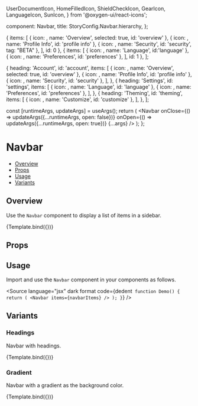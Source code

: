   UserDocumentIcon,
  HomeFilledIcon,
  ShieldCheckIcon,
  GearIcon,
  LanguageIcon,
  SunIcon,
} from '@oxygen-ui/react-icons';

  component: Navbar,
  title: StoryConfig.Navbar.hierarchy,
};

<Meta title={meta.title} component={meta.component} />

  {
    items: [
      {
        icon: <HomeFilledIcon />,
        name: 'Overview',
        selected: true,
        id: 'overview'
      },
      {
        icon: <UserDocumentIcon />,
        name: 'Profile Info',
        id: 'profile info'
      },
      {
        icon: <ShieldCheckIcon />,
        name: 'Security',
        id: 'security',
        tag: "BETA"
      },
    ],
    id: 0
  },
  {
    items: [
      {
        icon: <LanguageIcon />,
        name: 'Language',
        id:'language'
      },
      {
        icon: <GearIcon />,
        name: 'Preferences',
        id: 'preferences'
      },
    ],
    id: 1
  },
];

  {
    heading: 'Account',
    id: 'account',
    items: [
      {
        icon: <HomeFilledIcon />,
        name: 'Overview',
        selected: true,
        id: 'overview'
      },
      {
        icon: <UserDocumentIcon />,
        name: 'Profile Info',
        id: 'profile info'
      },
      {
        icon: <ShieldCheckIcon />,
        name: 'Security',
        id: 'security'
      },
    ],
  },
  {
    heading: 'Settings',
    id: 'settings',
    items: [
      {
        icon: <LanguageIcon />,
        name: 'Language',
        id: 'language'
      },
      {
        icon: <GearIcon />,
        name: 'Preferences',
        id: 'preferences'
      },
    ],
  },
  {
    heading: 'Theming',
    id: 'theming',
    items: [
      {
        icon: <SunIcon />,
        name: 'Customize',
        id: 'customize'
      },
    ],
  },
];

  const [runtimeArgs, updateArgs] = useArgs();
  return (
    <Navbar
      onClose={() => updateArgs({...runtimeArgs, open: false})}
      onOpen={() => updateArgs({...runtimeArgs, open: true})}
      {...args}
    />
  );
};

# Navbar

- [Overview](#overview)
- [Props](#props)
- [Usage](#usage)
- [Variants](#variants)

## Overview

Use the `Navbar` component to display a list of items in a sidebar.

<Canvas>
  <Story
    name="Overview"
    parameters={{
      docs: {inlineStories: false, iframeHeight: 476},
    }}
    args={{items: navbarItems}}
  >
    {Template.bind({})}
  </Story>
</Canvas>

## Props

<ArgsTable story="Overview" />

## Usage

Import and use the `Navbar` component in your components as follows.

<Source
  language="jsx"
  dark
  format
  code={dedent`
function Demo() {
  return (
    <Navbar items={navbarItems} />
  );
}`}
/>

## Variants

### Headings

Navbar with headings.

<Canvas>
  <Story
    name="Headings"
    args={{items: navbarItemsHeading, open: true}}
    parameters={{
      docs: {inlineStories: false, iframeHeight: 476},
    }}
  >
    {Template.bind({})}
  </Story>
</Canvas>

### Gradient

Navbar with a gradient as the background color.

<Canvas>
  <Story
    name="Gradient"
    args={{fill: 'gradient', items: navbarItems}}
    parameters={{
      docs: {inlineStories: false, iframeHeight: 476},
    }}
  >
    {Template.bind({})}
  </Story>
</Canvas>
